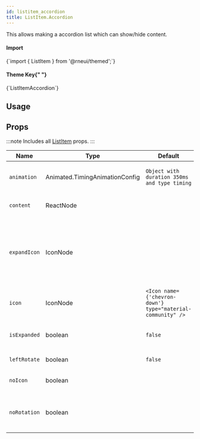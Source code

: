 ```yaml
---
id: listitem_accordion
title: ListItem.Accordion
---
```



<IconsStyle />

This allows making a accordion list which can show/hide content.

<div class="row inline-flex-center">
  <div class="col col--3">
    <h4>Import</h4>
  </div>
  <div class="col col--9">
    <CodeBlock>{`import { ListItem } from '@rneui/themed';`}</CodeBlock>
  </div>
  <div class="col col--3">
    <h4>
      Theme Key{" "}
      <a href="../customizing#using-themeprovider">
        <BiInfoCircle />
      </a>
    </h4>
  </div>
  <div class="col col--9">
    <CodeBlock>{`ListItemAccordion`}</CodeBlock>
  </div>
</div>

## Usage

<Usage />

## Props

:::note
Includes all [ListItem](listitem#props) props.
:::

<div class='table-responsive'>

| Name         | Type                           | Default                                                    | Description                                                                     |
| ------------ | ------------------------------ | ---------------------------------------------------------- | ------------------------------------------------------------------------------- |
| `animation`  | Animated.TimingAnimationConfig | `Object with duration 350ms and type timing`               | Decide whether to show animation.                                               |
| `content`    | ReactNode                      |                                                            | Similar to ListItem's child.                                                    |
| `expandIcon` | IconNode                       |                                                            | Icon when Accordion is expanded, if not provided `icon` will be rotated 180deg. |
| `icon`       | IconNode                       | `<Icon name={'chevron-down'} type="material-community" />` | Icon for unexpanded Accordion.                                                  |
| `isExpanded` | boolean                        | `false`                                                    | Decide if Accordion is Expanded.                                                |
| `leftRotate` | boolean                        | `false`                                                    | Rotate Icon left side                                                           |
| `noIcon`     | boolean                        |                                                            | Don't show accordion icon.                                                      |
| `noRotation` | boolean                        |                                                            | Don't rotate when Accordion is expanded.                                        |

</div>
